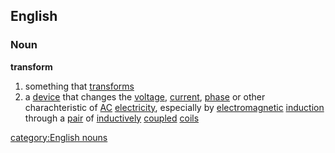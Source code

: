 ==English==
===Noun===
{{wikipedia}}
'''transform'''
# something that [[transform]]s
# a [[device]] that changes the [[voltage]], [[current]], [[phase]] or other charachteristic of [[AC]] [[electricity]], especially by [[electromagnetic]] [[induction]] through a [[pair]] of [[inductively]] [[coupled]] [[coil]]s
[[category:English nouns]]